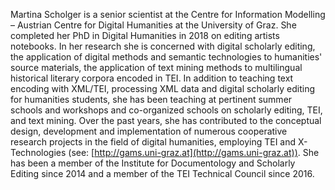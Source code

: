 Martina Scholger is a senior scientist at the Centre for Information Modelling – Austrian Centre for Digital Humanities at the University of Graz. She completed her PhD in Digital Humanities in 2018 on editing artists notebooks. In her research she is concerned with digital scholarly editing, the application of digital methods and semantic technologies to humanities' source materials, the application of text mining methods to multilingual historical literary corpora encoded in TEI. In addition to teaching text encoding with XML/TEI, processing XML data and digital scholarly editing for humanities students, she has been teaching at pertinent summer schools and workshops and co-organized schools on scholarly editing, TEI, and text mining. Over the past years, she has contributed to the conceptual design, development and implementation of numerous cooperative research projects in the field of digital humanities, employing TEI and X-Technologies (see: [http://gams.uni-graz.at](http://gams.uni-graz.at)). She has been a member of the Institute for Documentology and Scholarly Editing since 2014 and a member of the TEI Technical Council since 2016.
